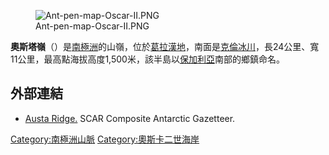 [[Image:Ant-pen-map-Oscar-II.PNG|thumb]]

'''奧斯塔嶺'''（{{lang-bg|хребет Ауста}}）是[[南極洲|南極洲]]的山嶺，位於[[葛拉漢地|葛拉漢地]]，南面是[[克倫冰川|克倫冰川]]，長24公里、寬11公里，最高點海拔高度1,500米，該半島以[[保加利亞|保加利亞]]南部的鄉鎮命名。

{{coord|65|15|30|S|62|16|00|W|display=title}}

==外部連結==
* [https://data.aad.gov.au/aadc/gaz/scar/display_name.cfm?gaz_id=137543 Austa Ridge.] {{Wayback|url=https://data.aad.gov.au/aadc/gaz/scar/display_name.cfm?gaz_id=137543 |date=20200620030707 }} SCAR Composite Antarctic Gazetteer.

{{DEFAULTSORT:Austa Ridge}}
[[Category:南極洲山脈|Category:南極洲山脈]]
[[Category:奧斯卡二世海岸|Category:奧斯卡二世海岸]]


{{OscarIICoast-geo-stub}}